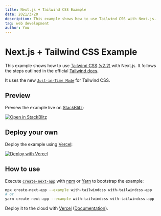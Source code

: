 ```yaml
---
title: Next.js + Tailwind CSS Example
date: 2021/3/20
description: This example shows how to use Tailwind CSS with Next.js.
tag: web development
author: You
---
```


# Next.js + Tailwind CSS Example

This example shows how to use [Tailwind CSS](https://tailwindcss.com/) [(v2.2)](https://blog.tailwindcss.com/tailwindcss-2-2) with Next.js. It follows the steps outlined in the official [Tailwind docs](https://tailwindcss.com/docs/guides/nextjs).

It uses the new [`Just-in-Time Mode`](https://tailwindcss.com/docs/just-in-time-mode) for Tailwind CSS.

## Preview

Preview the example live on [StackBlitz](http://stackblitz.com/):

[![Open in StackBlitz](https://developer.stackblitz.com/img/open_in_stackblitz.svg)](https://stackblitz.com/github/vercel/next.js/tree/canary/examples/with-tailwindcss)

## Deploy your own

Deploy the example using [Vercel](https://vercel.com?utm_source=github&utm_medium=readme&utm_campaign=next-example):

[![Deploy with Vercel](https://vercel.com/button)](https://vercel.com/new/git/external?repository-url=https://github.com/vercel/next.js/tree/canary/examples/with-tailwindcss&project-name=with-tailwindcss&repository-name=with-tailwindcss)

## How to use

Execute [`create-next-app`](https://github.com/vercel/next.js/tree/canary/packages/create-next-app) with [npm](https://docs.npmjs.com/cli/init) or [Yarn](https://yarnpkg.com/lang/en/docs/cli/create/) to bootstrap the example:

```bash
npx create-next-app --example with-tailwindcss with-tailwindcss-app
# or
yarn create next-app --example with-tailwindcss with-tailwindcss-app
```

Deploy it to the cloud with [Vercel](https://vercel.com/new?utm_source=github&utm_medium=readme&utm_campaign=next-example) ([Documentation](https://nextjs.org/docs/deployment)).
